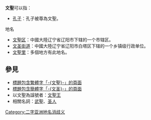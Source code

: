 '''文聖'''可以指：
* [[孔子|孔子]]：孔子被尊為文聖。

;地名
* [[文聖区|文聖区]]：中國大陸辽宁省辽阳市下辖的一个市辖区。
* [[文圣街道|文圣街道]]：中國大陸辽宁省辽阳市白塔区下辖的一个乡镇级行政单位。
* [[文聖里|文聖里]]：多個地方有此地名。

== 參見 ==
* [[Special:Search/intitle:"文聖"|標題包含繁體字「-{文聖}-」的頁面]]
* [[Special:Search/intitle:"文圣"|標題包含簡體字「-{文圣}-」的頁面]]
* 以文聖為諡號者：[[文聖王|文聖王]]
* 相關名詞：[[武聖|武聖]]、[[圣人|圣人]]

{{Disambiguation|Cat=二字亞洲相關消歧義|Wensheng}}
{{DEFAULTSORT:Wensheng}}
[[Category:二字亚洲地名消歧义|Category:二字亚洲地名消歧义]]